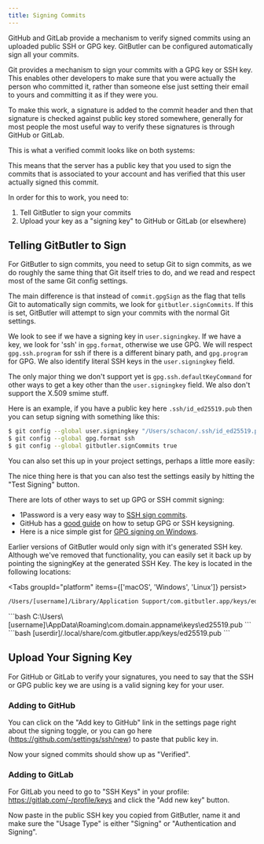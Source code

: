 ```yaml
---
title: Signing Commits
---
```



GitHub and GitLab provide a mechanism to verify signed commits using an uploaded public SSH or GPG key. GitButler can be configured automatically sign all your commits.

Git provides a mechanism to sign your commits with a GPG key or SSH key. This enables other developers to make sure that you were actually the person who committed it, rather than someone else just setting their email to yours and committing it as if they were you.

To make this work, a signature is added to the commit header and then that signature is checked against public key stored somewhere, generally for most people the most useful way to verify these signatures is through GitHub or GitLab.

This is what a verified commit looks like on both systems:

<ImageSection
  alt="Viewing Remote Branches"
  src="/img/docs/signing-01.avif"
  subtitle="A verified commit on GitLab."
/>

<ImageSection
  alt="Viewing Remote Branches"
  src="/img/docs/signing-02.avif"
  subtitle="Verified and non-verified commits on GitHub."
/>

This means that the server has a public key that you used to sign the commits that is associated to your account and has verified that this user actually signed this commit.

In order for this to work, you need to:

1. Tell GitButler to sign your commits
2. Upload your key as a "signing key" to GitHub or GitLab (or elsewhere)

## Telling GitButler to Sign

For GitButler to sign commits, you need to setup Git to sign commits, as we do roughly the same thing that Git itself tries to do, and we read and respect most of the same Git config settings.

The main difference is that instead of `commit.gpgSign` as the flag that tells Git to automatically sign commits, we look for `gitbutler.signCommits`. If this is set, GitButler will attempt to sign your commits with the normal Git settings.

We look to see if we have a signing key in `user.signingkey`. If we have a key, we look for 'ssh' in `gpg.format`, otherwise we use GPG. We will respect `gpg.ssh.program` for ssh if there is a different binary path, and `gpg.program` for GPG. We also identify literal SSH keys in the `user.signingkey` field.

The only major thing we don't support yet is `gpg.ssh.defaultKeyCommand` for other ways to get a key other than the `user.signingkey` field. We also don't support the X.509 smime stuff.

Here is an example, if you have a public key here `.ssh/id_ed25519.pub` then you can setup signing with something like this:

```bash title="Terminal"
$ git config --global user.signingkey "/Users/schacon/.ssh/id_ed25519.pub"
$ git config --global gpg.format ssh
$ git config --global gitbutler.signCommits true
```

You can also set this up in your project settings, perhaps a little more easily:

<ImageSection
  alt="Viewing Remote Branches"
  src="/img/docs/signing-03.avif"
/>

The nice thing here is that you can also test the settings easily by hitting the "Test Signing" button.

There are lots of other ways to set up GPG or SSH commit signing:

- 1Password is a very easy way to [SSH sign commits](https://blog.1password.com/git-commit-signing/).
- GitHub has a [good guide](https://docs.github.com/en/authentication/managing-commit-signature-verification/telling-git-about-your-signing-key) on how to setup GPG or SSH keysigning.
- Here is a nice simple gist for [GPG signing on Windows](https://gist.github.com/BoGnY/f9b1be6393234537c3e247f33e74094a).

<Callout title="Using GitButler's Generated SSH Key">
Earlier versions of GitButler would only sign with it's generated SSH key. Although we've removed that functionality, you can easily set it back up by pointing the signingKey at the generated SSH Key. The key is located in the following locations:

<Tabs groupId="platform" items={['macOS', 'Windows', 'Linux']} persist>
  <Tab value="macOS">
  ```bash
  /Users/[username]/Library/Application Support/com.gitbutler.app/keys/ed25519.pub
  ```
  </Tab>
  <Tab value="Windows">
  ```bash
  C:\Users\[username]\AppData\Roaming\com.domain.appname\keys\ed25519.pub
  ```
  </Tab>
  <Tab value="Linux">
  ```bash
  [userdir]/.local/share/com.gitbutler.app/keys/ed25519.pub
  ```
  </Tab>
</Tabs>

</Callout>

## Upload Your Signing Key

For GitHub or GitLab to verify your signatures, you need to say that the SSH or GPG public key we are using is a valid signing key for your user.

### Adding to GitHub

You can click on the "Add key to GitHub" link in the settings page right about the signing toggle, or you can go here (https://github.com/settings/ssh/new) to paste that public key in.

<ImageSection
  alt="Adding a key to GitHub"
  src="/img/docs/signing-04.avif"
  subtitle="Be sure to change the type to 'Signing Key'"
/>

Now your signed commits should show up as "Verified".

### Adding to GitLab

For GitLab you need to go to "SSH Keys" in your profile: https://gitlab.com/-/profile/keys and click the "Add new key" button.

<ImageSection
  alt="Adding a key to GitHub"
  src="/img/docs/signing-05.avif"
  subtitle="Add new key here."
/>

Now paste in the public SSH key you copied from GitButler, name it and make sure the "Usage Type" is either "Signing" or "Authentication and Signing".

<ImageSection
  alt="Adding a key to GitHub"
  src="/img/docs/signing-06.avif"
  subtitle="Now all your GitButler generated commits will be verified on that platform!"
/>
